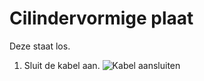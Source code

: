 
# Cilindervormige plaat
<Callout type="info">
Deze staat los.
</Callout>

1. Sluit de kabel aan.
![Kabel aansluiten](public/assets/hot-press/extra/HotPressExtra-8.jpeg)